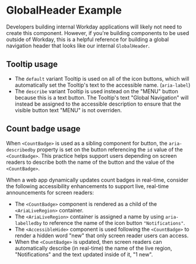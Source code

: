
<Meta title="Examples/GlobalHeader" />

# GlobalHeader Example

Developers building internal Workday applications will likely not need to create this component.
However, if you're building components to be used outside of Workday, this is a helpful reference
for building a global navigation header that looks like our internal `GlobalHeader`.

<ExampleCodeBlock code={Basic} />

## Tooltip usage

- The `default` variant Tooltip is used on all of the icon buttons, which will automatically set the
  Tooltip's text to the accessible name. (`aria-label`)
- The `describe` variant Tooltip is used instead on the "MENU" button because this is a text button.
  The Tooltip's text "Global Navigation" will instead be assigned to the accessible description to
  ensure that the visible button text "MENU" is not overriden.

## Count badge usage

When `<CountBadge>` is used as a sibling component for button, the `aria-describedby` property is
set on the button referencing the `id` value of the `<CountBadge>`. This practice helps support
users depending on screen readers to describe both the name of the button and the value of the
`<CountBadge>`.

When a web app dynamically updates count badges in real-time, consider the following accessibility
enhancements to support live, real-time announcements for screen readers:

- The `<CountBadge>` component is rendered as a child of the `<AriaLiveRegion>` container.
- The `<AriaLiveRegion>` container is assigned a name by using `aria-labelledby` to reference the
  name of the icon button `"Notifications"`.
- The `<AccessibleHide>` component is used following the `<CountBadge>` to render a hidden word
  "new" that only screen reader users can access.
- When the `<CountBadge>` is updated, then screen readers can automatically describe (in real-time)
  the name of the live region, "Notifications" and the text updated inside of it, "1 new".
